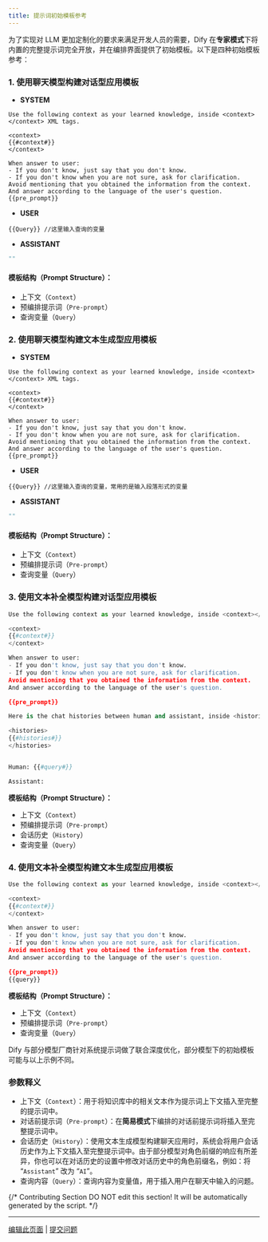 ```yaml
---
title: 提示词初始模板参考
---
```


为了实现对 LLM 更加定制化的要求来满足开发人员的需要，Dify 在**专家模式**下将内置的完整提示词完全开放，并在编排界面提供了初始模板。以下是四种初始模板参考：

### 1. 使用聊天模型构建对话型应用模板

* **SYSTEM**

```
Use the following context as your learned knowledge, inside <context></context> XML tags.

<context>
{{#context#}}
</context>

When answer to user:
- If you don't know, just say that you don't know.
- If you don't know when you are not sure, ask for clarification.
Avoid mentioning that you obtained the information from the context.
And answer according to the language of the user's question.
{{pre_prompt}}
```

* **USER**

```
{{Query}} //这里输入查询的变量
```

* **ASSISTANT**

```Python
"" 
```

#### **模板结构（Prompt Structure）：**

* 上下文（`Context`）
* 预编排提示词（`Pre-prompt`）
* 查询变量（`Query`）

### 2. 使用聊天模型构建文本生成型应用模板

* **SYSTEM**

```
Use the following context as your learned knowledge, inside <context></context> XML tags.

<context>
{{#context#}}
</context>

When answer to user:
- If you don't know, just say that you don't know.
- If you don't know when you are not sure, ask for clarification.
Avoid mentioning that you obtained the information from the context.
And answer according to the language of the user's question.
{{pre_prompt}}
```

* **USER**

```
{{Query}} //这里输入查询的变量，常用的是输入段落形式的变量
```

* **ASSISTANT**

```Python
"" 
```

#### **模板结构（Prompt Structure）：**

* 上下文（`Context`）
* 预编排提示词（`Pre-prompt`）
* 查询变量（`Query`）

### 3. 使用文本补全模型构建对话型应用模板

```Python
Use the following context as your learned knowledge, inside <context></context> XML tags.

<context>
{{#context#}}
</context>

When answer to user:
- If you don't know, just say that you don't know.
- If you don't know when you are not sure, ask for clarification.
Avoid mentioning that you obtained the information from the context.
And answer according to the language of the user's question.

{{pre_prompt}}

Here is the chat histories between human and assistant, inside <histories></histories> XML tags.

<histories>
{{#histories#}}
</histories>


Human: {{#query#}}

Assistant: 
```

**模板结构（Prompt Structure）：**

* 上下文（`Context`）
* 预编排提示词（`Pre-prompt`）
* 会话历史（`History`）
* 查询变量（`Query`）

### 4. 使用文本补全模型构建文本生成型应用模板

```Python
Use the following context as your learned knowledge, inside <context></context> XML tags.

<context>
{{#context#}}
</context>

When answer to user:
- If you don't know, just say that you don't know.
- If you don't know when you are not sure, ask for clarification.
Avoid mentioning that you obtained the information from the context.
And answer according to the language of the user's question.

{{pre_prompt}}
{{query}}
```

**模板结构（Prompt Structure）：**

* 上下文（`Context`）
* 预编排提示词（`Pre-prompt`）
* 查询变量（`Query`）

<Warning>
Dify 与部分模型厂商针对系统提示词做了联合深度优化，部分模型下的初始模板可能与以上示例不同。
</Warning>

### 参数释义

* 上下文（`Context`）：用于将知识库中的相关文本作为提示词上下文插入至完整的提示词中。
* 对话前提示词（`Pre-prompt`）：在**简易模式**下编排的对话前提示词将插入至完整提示词中。
* 会话历史（`History`）：使用文本生成模型构建聊天应用时，系统会将用户会话历史作为上下文插入至完整提示词中。由于部分模型对角色前缀的响应有所差异，你也可以在对话历史的设置中修改对话历史中的角色前缀名，例如：将 “`Assistant`” 改为 “`AI`”。
* 查询内容（`Query`）：查询内容为变量值，用于插入用户在聊天中输入的问题。

{/*
Contributing Section
DO NOT edit this section!
It will be automatically generated by the script.
*/}

---

[编辑此页面](https://github.com/langgenius/dify-docs/edit/main/zh-hans/learn-more/extended-reading/prompt-engineering/prompt-engineering-template.mdx) | [提交问题](https://github.com/langgenius/dify-docs/issues/new?template=docs.yml)

